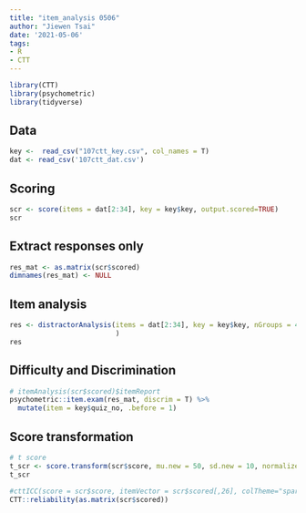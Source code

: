 ```yaml
---
title: "item_analysis 0506"
author: "Jiewen Tsai"
date: '2021-05-06'
tags:
- R
- CTT
---
```


```r
library(CTT)
library(psychometric)
library(tidyverse)
```

## Data

```r
key <-  read_csv("107ctt_key.csv", col_names = T) 
dat <- read_csv('107ctt_dat.csv')
```

## Scoring

```r
scr <- score(items = dat[2:34], key = key$key, output.scored=TRUE)
scr
```

## Extract responses only

```r
res_mat <- as.matrix(scr$scored) 
dimnames(res_mat) <- NULL
```

## Item analysis

```r
res <- distractorAnalysis(items = dat[2:34], key = key$key, nGroups = 4, pTable = T, digits = 3#, csvReport="107res.csv"
                          )
res
```

## Difficulty and Discrimination

```r
# itemAnalysis(scr$scored)$itemReport
psychometric::item.exam(res_mat, discrim = T) %>%
  mutate(item = key$quiz_no, .before = 1)
```

## Score transformation

```r
# t score
t_scr <- score.transform(scr$score, mu.new = 50, sd.new = 10, normalize = T)
t_scr
```

```r
#cttICC(score = scr$score, itemVector = scr$scored[,26], colTheme="spartans", cex=1.5)
CTT::reliability(as.matrix(scr$scored))
```


